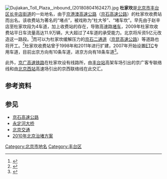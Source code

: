 {{Coord|39.84040|116.20567|type:city_region:CN-11_source:GoogleMaps|display=title}}
[[File:Dujiakan_Toll_Plaza,_inbound_(20180804162427).jpg|thumb]]
'''杜家坎'''是[[北京市|北京市]][[丰台区|丰台区]][[长辛店街道|长辛店街道]]的一处地名，由于[[京港澳高速公路|京港澳高速公路]]（[[京石高速公路|京石高速公路]]）的杜家坎收费站而出名。该收费站为著名的“堵点”，被戏称为“杜大爷”、“堵车坎”。早先由于赵辛店至杜家坎段为4车道，加上收费站的存在，导致高速路[[堵车|堵车]]，2009年杜家坎收费站平日车流量高达11.9万辆，大大超过了4车道的承受能力。北京将斥资5亿元改造这一路段。<ref>{{cite web|url=http://news.sohu.com/20101020/n276027975.shtml|date=2010-10-20|title=北京斥5亿改造杜家坎收费站 舆论建议将其取消|accessdate=2011-02-02|archive-date=2018-01-24|archive-url=https://web.archive.org/web/20180124195633/http://news.sohu.com/20101020/n276027975.shtml|dead-url=no}}</ref>而可以为杜家坎缓解压力的[[京石二通道|京石二通道]]（[[京昆高速公路|京昆高速公路]]）等道路也将开工。<ref>{{cite web|url=http://beijing.qianlong.com/3825/2011/01/07/118@6520169.htm|title=4条通道疏堵杜家坎 京石二高速拟2月开工|date=2011-01-07|accessdate=2011-02-02|archive-url=https://web.archive.org/web/20110107230042/http://beijing.qianlong.com/3825/2011/01/07/118@6520169.htm|archive-date=2011-01-07|dead-url=yes}}</ref>杜家坎收费站曾于1998年和2011年进行扩建，2007年开始设置[[電子道路收費系統|ETC]]专用车道，目前出京方向有10条车道，进京方向有18条车道<ref>{{cite news|url=http://m.news.cctv.com/2021/04/24/ARTIb7Z6wW2ph1MVjkRoGKeF210424.shtml|title=两次改扩建 最早装ETC……京港澳高速的杜家坎收费站有多忙？|publisher=[[中国中央电视台|央视新闻客户端]]|date=2021-04-24|accessdate=2021-05-20|archive-date=2021-05-20|archive-url=https://web.archive.org/web/20210520021331/http://m.news.cctv.com/2021/04/24/ARTIb7Z6wW2ph1MVjkRoGKeF210424.shtml|dead-url=no}}</ref>。

此外，[[京广高速铁路|京广高速铁路]]在杜家坎设有线路所，由[[丰台站|丰台站]]高架车场引出的京广客专联络线和由[[北京西站|北京西站]]高速场引出的京西联络线在此交汇。

== 参考资料 ==
{{reflist}}

== 参见 ==
*[[京石高速公路|京石高速公路]]
*[[永定河大桥|永定河大桥]]
*[[北京交通|北京交通]]
*[[2010年北京治堵方案|2010年北京治堵方案]]

[[Category:北京市地名|Category:北京市地名]]
[[Category:丰台区|Category:丰台区]]